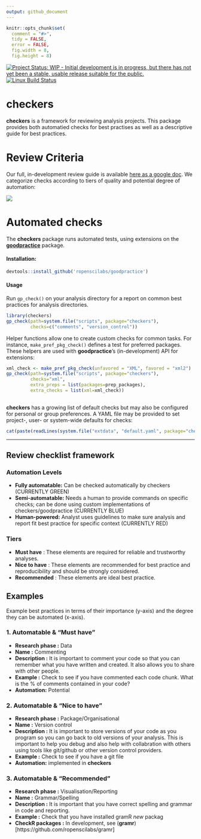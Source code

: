 ```yaml
---
output: github_document
---
```

```r
knitr::opts_chunk$set(
  comment = "#>",
  tidy = FALSE,
  error = FALSE,
  fig.width = 8,
  fig.height = 8)
```


[![Project Status: WIP - Initial development is in progress, but there has not yet been a stable, usable release suitable for the public.](http://www.repostatus.org/badges/latest/wip.svg)](http://www.repostatus.org/#wip)
[![Linux Build Status](http://travis-ci.org/noamross/checkers.svg?branch=master)](https://travis-ci.org/noamross/checkers)

checkers
========
 
**checkers** is a framework for reviewing analysis projects. This package  provides both automatied checks for best practises as well as a descriptive guide for best practices. 

# Review Criteria

Our full, in-development  review guide is available [here as a google doc](https://docs.google.com/document/d/1OYcWJUk-MiM2C1TIHB1Rn6rXoF5fHwRX-7_C12Blx8g/edit#).  We categorize checks according to tiers of quality and potential
degree of automation:

![](figs/compendium.png)

# Automated checks

The **checkers** package runs automated tests, using extensions on the 
[**goodpractice**](https://github.com/MangoTheCat/goodpractice/) package.

#### Installation:

```r
devtools::install_github('ropenscilabs/goodpractice')
```

#### Usage

Run `gp_check()` on your analysis directory for a report on common best
practices for analysis directories.

```r
library(checkers)
gp_check(path=system.file("scripts", package="checkers"),
         checks=c("comments", "version_control"))
```

Helper functions allow one to create custom checks for common tasks.  For
instance, `make_pref_pkg_check()` defines a test for preferred packages. These
helpers are used with **goodpractice**'s (in-development) API for extensions:

```r
xml_check <- make_pref_pkg_check(unfavored = "XML", favored = "xml2")
gp_check(path=system.file("scripts", package="checkers"),
         checks="xml",
         extra_preps = list(packages=prep_packages),
         extra_checks = list(xml=xml_check))
                            
```

**checkers** has a growing list of default checks but may also be configured
for personal or group preferences.  A YAML file may be provided to set
project-, user- or system-wide defaults for checks:

```r
cat(paste(readLines(system.file("extdata", "default.yaml", package="checkers")), collapse="\n"))
```




---

## Review checklist framework 

### Automation Levels
- **Fully automatable:** Can be checked automatically by checkers (CURRENTLY GREEN)
- **Semi-automatable:** Needs a human to provide commands on specific checks; can be done using custom implementations of checkers/goodpractice (CURRENTLY BLUE)
- **Human-powered:** Analyst uses guidelines to make sure analysis and report fit best practice for specific context (CURRENTLY RED)

### Tiers
- **Must have** : These elements are required for reliable and trustworthy analyses.
- **Nice to have** : These elements are recommended for best practice and reproducibility and should be strongly considered.
- **Recommended** : These elements are ideal best practice.

## Examples
Example best practices in terms of their importance (y-axis) and the degree they can be automated (x-axis).

 
### 1. **Automatable & "Must have"**
- **Research phase :** Data
- **Name :** Commenting
- **Description :** It is important to comment your code so that you can remember what you have written and created. It also allows you to share with other people.
- **Example :** Check to see if you have commented each code chunk. What is the % of comments contained in your code?
- **Automation:** Potential
 
### 2.  **Automatable & "Nice to have"**
 
- **Research phase :** Package/Organisational     
- **Name :** Version control    
- **Description :** It is important to store versions of your code as you program so you can go back to old versions of your analysis. This is important to help you debug and also help with collabration with others using tools like git/github or other version control providers.    
- **Example :** Check to see if you have a git file    
- **Automation:** implemented in **checkers**
 
### 3.  **Automatable & "Recommended"**
 
- **Research phase :** Visualisation/Reporting   
- **Name :** Grammar/Spelling    
- **Description :** It is important that you have correct spelling and grammar in code and reporting.     
- **Example :** Check that you have installed gramR *new* packag     
- **CheckR packages :** In development, see (**gramr**)[https://github.com/ropenscilabs/gramr]

